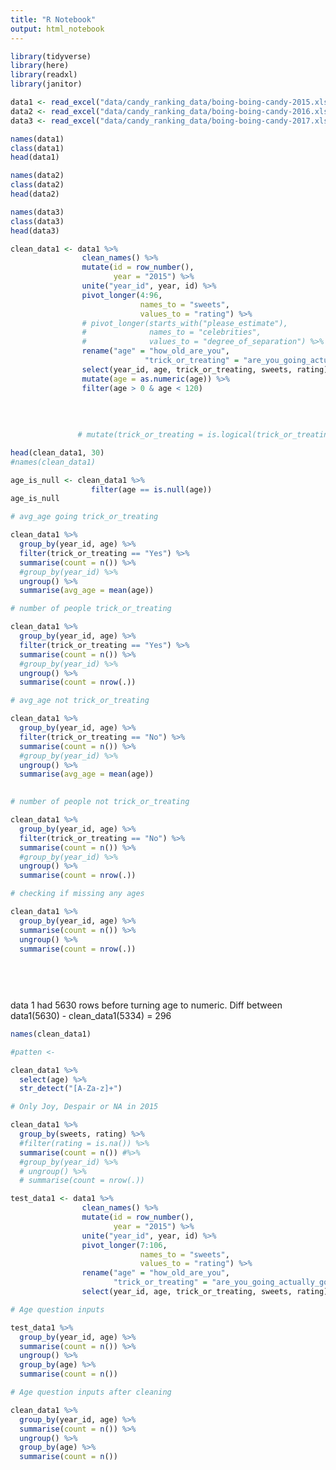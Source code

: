 ```yaml
---
title: "R Notebook"
output: html_notebook
---
```


```r
library(tidyverse)
library(here)
library(readxl)
library(janitor)
```

```r
data1 <- read_excel("data/candy_ranking_data/boing-boing-candy-2015.xlsx")
data2 <- read_excel("data/candy_ranking_data/boing-boing-candy-2016.xlsx")
data3 <- read_excel("data/candy_ranking_data/boing-boing-candy-2017.xlsx")
```

```r
names(data1)
class(data1)
head(data1)
```


```r
names(data2)
class(data2)
head(data2)
```

```r
names(data3)
class(data3)
head(data3)
```


```r
clean_data1 <- data1 %>% 
                clean_names() %>% 
                mutate(id = row_number(),
                       year = "2015") %>% 
                unite("year_id", year, id) %>% 
                pivot_longer(4:96,
                             names_to = "sweets",
                             values_to = "rating") %>% 
                # pivot_longer(starts_with("please_estimate"),
                #              names_to = "celebrities",
                #              values_to = "degree_of_separation") %>% 
                rename("age" = "how_old_are_you",
                              "trick_or_treating" = "are_you_going_actually_going_trick_or_treating_yourself") %>% 
                select(year_id, age, trick_or_treating, sweets, rating) %>% 
                mutate(age = as.numeric(age)) %>% 
                filter(age > 0 & age < 120)
                
  
  
  
               # mutate(trick_or_treating = is.logical(trick_or_treating))

head(clean_data1, 30)
#names(clean_data1)
```

```r
age_is_null <- clean_data1 %>% 
                  filter(age == is.null(age))
age_is_null
```


```r
# avg_age going trick_or_treating

clean_data1 %>% 
  group_by(year_id, age) %>% 
  filter(trick_or_treating == "Yes") %>% 
  summarise(count = n()) %>% 
  #group_by(year_id) %>% 
  ungroup() %>% 
  summarise(avg_age = mean(age))
```

```r
# number of people trick_or_treating

clean_data1 %>% 
  group_by(year_id, age) %>% 
  filter(trick_or_treating == "Yes") %>% 
  summarise(count = n()) %>% 
  #group_by(year_id) %>% 
  ungroup() %>% 
  summarise(count = nrow(.))
```


```r
# avg_age not trick_or_treating

clean_data1 %>% 
  group_by(year_id, age) %>% 
  filter(trick_or_treating == "No") %>% 
  summarise(count = n()) %>% 
  #group_by(year_id) %>% 
  ungroup() %>% 
  summarise(avg_age = mean(age))
  
```


```r
# number of people not trick_or_treating

clean_data1 %>% 
  group_by(year_id, age) %>% 
  filter(trick_or_treating == "No") %>% 
  summarise(count = n()) %>% 
  #group_by(year_id) %>% 
  ungroup() %>% 
  summarise(count = nrow(.))
```

```r
# checking if missing any ages

clean_data1 %>% 
  group_by(year_id, age) %>%
  summarise(count = n()) %>% 
  ungroup() %>% 
  summarise(count = nrow(.))
  
  
  
  
```
data 1 had 5630 rows before turning age to numeric. Diff between data1(5630) - clean_data1(5334) = 296



```r
names(clean_data1)
```

```r
#patten <- 

clean_data1 %>% 
  select(age) %>% 
  str_detect("[A-Za-z]+")
```


```r
# Only Joy, Despair or NA in 2015

clean_data1 %>% 
  group_by(sweets, rating) %>% 
  #filter(rating = is.na()) %>% 
  summarise(count = n()) #%>% 
  #group_by(year_id) %>% 
  # ungroup() %>% 
  # summarise(count = nrow(.))
```

```r
test_data1 <- data1 %>% 
                clean_names() %>% 
                mutate(id = row_number(),
                       year = "2015") %>% 
                unite("year_id", year, id) %>% 
                pivot_longer(7:106,
                             names_to = "sweets",
                             values_to = "rating") %>% 
                rename("age" = "how_old_are_you",
                       "trick_or_treating" = "are_you_going_actually_going_trick_or_treating_yourself") %>% 
                select(year_id, age, trick_or_treating, sweets, rating)
```


```r
# Age question inputs

test_data1 %>% 
  group_by(year_id, age) %>%
  summarise(count = n()) %>% 
  ungroup() %>% 
  group_by(age) %>% 
  summarise(count = n())
```


```r
# Age question inputs after cleaning

clean_data1 %>% 
  group_by(year_id, age) %>%
  summarise(count = n()) %>% 
  ungroup() %>% 
  group_by(age) %>% 
  summarise(count = n())
```



```r

```




